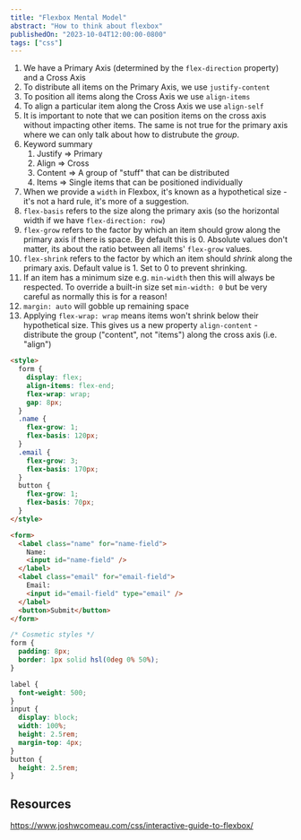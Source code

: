 ```yaml
---
title: "Flexbox Mental Model"
abstract: "How to think about flexbox"
publishedOn: "2023-10-04T12:00:00-0800"
tags: ["css"]
---
```


1. We have a Primary Axis (determined by the `flex-direction` property) and a Cross Axis
2. To distribute all items on the Primary Axis, we use `justify-content`
3. To position all items along the Cross Axis we use `align-items`
4. To align a particular item along the Cross Axis we use `align-self`
5. It is important to note that we can position items on the cross axis without impacting other items. The same is not true for the primary axis where we can only talk about how to distrubute the _group_.
6. Keyword summary
   1. Justify => Primary
   2. Align => Cross
   3. Content => A group of "stuff" that can be distributed
   4. Items => Single items that can be positioned individually
7. When we provide a `width` in Flexbox, it's known as a hypothetical size - it's not a hard rule, it's more of a suggestion.
8. `flex-basis` refers to the size along the primary axis (so the horizontal width if we have `flex-direction: row`)
9. `flex-grow` refers to the factor by which an item should grow along the primary axis if there is space. By default this is 0. Absolute values don't matter, its about the ratio between all items' `flex-grow` values.
10. `flex-shrink` refers to the factor by which an item should _shrink_ along the primary axis. Default value is 1. Set to 0 to prevent shrinking.
11. If an item has a minimum size e.g. `min-width` then this will always be respected. To override a built-in size set `min-width: 0` but be very careful as normally this is for a reason!
12. `margin: auto` will gobble up remaining space
13. Applying `flex-wrap: wrap` means items won't shrink below their hypothetical size. This gives us a new property `align-content` - distribute the group ("content", not "items") along the cross axis (i.e. "align")

```html
<style>
  form {
    display: flex;
    align-items: flex-end;
    flex-wrap: wrap;
    gap: 8px;
  }
  .name {
    flex-grow: 1;
    flex-basis: 120px;
  }
  .email {
    flex-grow: 3;
    flex-basis: 170px;
  }
  button {
    flex-grow: 1;
    flex-basis: 70px;
  }
</style>

<form>
  <label class="name" for="name-field">
    Name:
    <input id="name-field" />
  </label>
  <label class="email" for="email-field">
    Email:
    <input id="email-field" type="email" />
  </label>
  <button>Submit</button>
</form>
```

```css
/* Cosmetic styles */
form {
  padding: 8px;
  border: 1px solid hsl(0deg 0% 50%);
}

label {
  font-weight: 500;
}
input {
  display: block;
  width: 100%;
  height: 2.5rem;
  margin-top: 4px;
}
button {
  height: 2.5rem;
}
```

## Resources

https://www.joshwcomeau.com/css/interactive-guide-to-flexbox/

